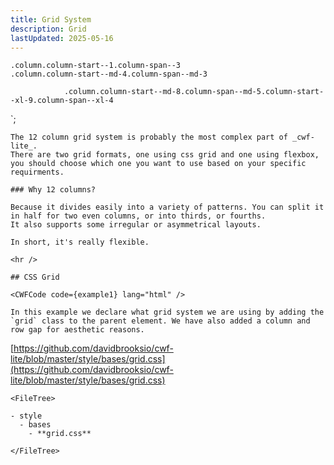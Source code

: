 ```yaml
---
title: Grid System
description: Grid
lastUpdated: 2025-05-16
---
```



<div class="container container--fluid">
  <div class="grid column-gap--5 row-gap--4">
    <div class="column column-start--1 column-span--3">
      <div class="card">
        <section class="card__body">
          <code>.column.column-start--1.column-span--3</code>
        </section>
      </div>
    </div>
    <div class="column column-start--md-4 column-span--md-3">
      <div class="card">
        <section class="card__body">
          <code>.column.column-start--md-4.column-span--md-3</code>
        </section>
      </div>
    </div>
    <div
      class="column column-start--md-8 column-span--md-5 column-start--xl-9 column-span--xl-4"
    >
      <div class="card">
        <section class="card__body">
          <code>
            .column.column-start--md-8.column-span--md-5.column-start--xl-9.column-span--xl-4
          </code>
        </section>
      </div>
    </div>
  </div>
</div>
`;

<Tabs>
  <TabItem label="Overview" icon="puzzle">

    The 12 column grid system is probably the most complex part of _cwf-lite_.
    There are two grid formats, one using css grid and one using flexbox, you should choose which one you want to use based on your specific requirments.

    ### Why 12 columns?

    Because it divides easily into a variety of patterns. You can split it in half for two even columns, or into thirds, or fourths.
    It also supports some irregular or asymmetrical layouts.

    In short, it's really flexible.

    <hr />

    ## CSS Grid

    <CWFCode code={example1} lang="html" />

    In this example we declare what grid system we are using by adding the `grid` class to the parent element. We have also added a column and row gap for aesthetic reasons.

    

  </TabItem>
  <TabItem label="Files" icon="list-format">

  [https://github.com/davidbrooksio/cwf-lite/blob/master/style/bases/grid.css](https://github.com/davidbrooksio/cwf-lite/blob/master/style/bases/grid.css)

    <FileTree>

    - style
      - bases
        - **grid.css**

    </FileTree>
  </TabItem>
  <TabItem label="Stylesheet" icon="open-book">
    <Code code={cssExample} lang="css" />
  </TabItem>
</Tabs>